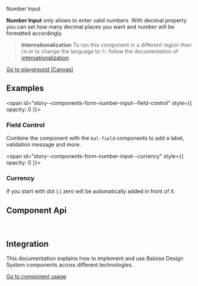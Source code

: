 
<bal-doc-banner id="story--components-form-number-input--basic" >Number Input</bal-doc-banner>

<bal-doc-lead>
  <b>Number Input</b> only allows to enter valid numbers. With decimal property you can set how many decimal places you
  want and number will be formatted accordingly.
</bal-doc-lead>

> **Internationalization** To run this component in a different region then `CH` or to change the language to `fr` follow the documentation of [internationalization](?path=/docs/development-internationalization--page).

<Canvas withSource="open">
  <Story id="components-form-number-input--basic" />
</Canvas>

<bal-doc-app>
  <bal-button-group class="mb-large" position="center">
    <a class="button is-primary" href="?path=/story/components-form-number-input--basic">
      Go to playground (Canvas)
    </a>
    <bal-doc-code-sandbox framework="angular" template={Basic.parameters.docs.source.code}></bal-doc-code-sandbox>
  </bal-button-group>
</bal-doc-app>

## Examples

<span id="story--components-form-number-input--field-control" style={{ opacity: 0 }}></span>

### Field Control

Combine the component with the `bal-field` components to add a label, validation message and more.

<Canvas>
  <Story id="components-form-number-input--field-control" />
</Canvas>

<span id="story--components-form-number-input--currency" style={{ opacity: 0 }}></span>

### Currency

If you start with dot (.) zero will be automatically added in front of it.

<Canvas>
  <Story id="components-form-number-input--currency" />
</Canvas>

## Component Api

<Description markdown={readme} />

<br />

## Integration

This documentation explains how to implement and use Baloise Design System components across different technologies.

<a class="button is-primary" href="?path=/docs/development-components--page">
  Go to component usage
</a>


<Description markdown={theming} />


<Description markdown={testing} />

<bal-doc-github link="/components/form/bal-number-input/stories/bal-number-input.docs.mdx"></bal-doc-github>
